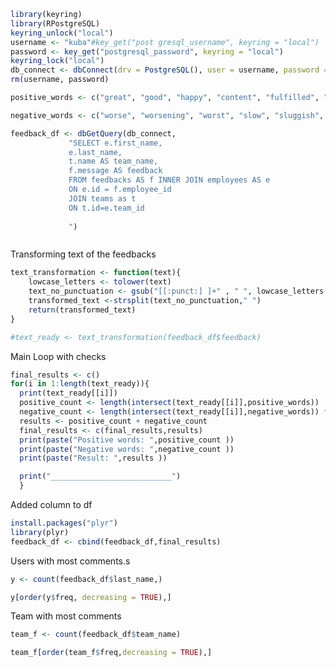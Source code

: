 ```r
library(keyring)
library(RPostgreSQL)
keyring_unlock("local")
username <- "kuba"#key_get("post gresql_username", keyring = "local") 
password <- key_get("postgresql_password", keyring = "local")
keyring_lock("local")
db_connect <- dbConnect(drv = PostgreSQL(), user = username, password = password, dbname = "acme_employees", host = "localhost")
rm(username, password)
```


```r
positive_words <- c("great", "good", "happy", "content", "fulfilled", "fulfilled", "positive", "positives", "cheerful", "nice", "ambition", "ambitions", "ambitious", "friendly", "progress", "joy", "fast", "achieve", "achieving", "achievements", "best", "better",  "unlimited", "pros", "competitive", "opportunity", "advancement", "friendly", "smart", "interesting", "challenging", "grow", "caring", "balance", "helpful")

negative_words <- c("worse", "worsening", "worst", "slow", "sluggish", "impatient", "unfulfilled", "unfulfilling", "negative", "bad", "limited", "limit", "limitations", "cons", "frustrated", "frustrating", "frustration", "dull", "boring", "politics", "political", "ignore", "ignored", "ignoring", "sad", "depressed", "depressing", "nasty", "stress", "stresses", "stressed", "horrid", "horrible", "terrible", "deadline", "deadlines", "uncaring", "remote")
```



```r
feedback_df <- dbGetQuery(db_connect,
             "SELECT e.first_name,
             e.last_name,
             t.name AS team_name,
             f.message AS feedback
             FROM feedbacks AS f INNER JOIN employees AS e
             ON e.id = f.employee_id
             JOIN teams as t 
             ON t.id=e.team_id
             
             ")
```

```r

```


Transforming text of the feedbacks
```r
text_transformation <- function(text){
    lowcase_letters <- tolower(text)
    text_no_punctuation <- gsub("[[:punct:] ]+" , " ", lowcase_letters )
    transformed_text <-strsplit(text_no_punctuation," ")
    return(transformed_text)
}
```

```r
#text_ready <- text_transformation(feedback_df$feedback)

```
Main Loop with checks
```r
final_results <- c()
for(i in 1:length(text_ready)){
  print(text_ready[[i]])
  positive_count <- length(intersect(text_ready[[i]],positive_words))
  negative_count <- length(intersect(text_ready[[i]],negative_words)) * -1
  results <- positive_count + negative_count
  final_results <- c(final_results,results)
  print(paste("Positive words: ",positive_count ))
  print(paste("Negative words: ",negative_count ))
  print(paste("Result: ",results ))

  print("___________________________")
  }


```

Added column to df
```r

install.packages("plyr")
library(plyr)
feedback_df <- cbind(feedback_df,final_results)
```
Users with most comments.s
```r
y <- count(feedback_df$last_name,)
```

```r
y[order(y$freq, decreasing = TRUE),]
```


Team with most comments
```r
team_f <- count(feedback_df$team_name)
```

```r
team_f[order(team_f$freq,decreasing = TRUE),]
```






